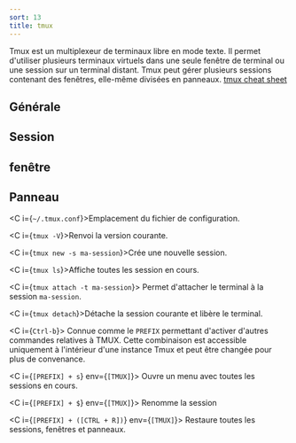 ```yaml
---
sort: 13
title: tmux
---
```


Tmux est un multiplexeur de terminaux libre en mode texte. Il permet d'utiliser plusieurs terminaux virtuels dans une seule fenêtre de terminal ou une session sur un terminal distant. Tmux peut gérer plusieurs sessions contenant des fenêtres, elle-même divisées en panneaux. [tmux cheat sheet](https://tmuxcheatsheet.com/)

## Générale

## Session

## fenêtre

## Panneau

<C i={`~/.tmux.conf`}>Emplacement du fichier de configuration.</C>

<C i={`tmux -V`}>Renvoi la version courante.</C>

<C i={`tmux new -s ma-session`}>Crée une nouvelle session.</C>

<C i={`tmux ls`}>Affiche toutes les session en cours.</C>

<C i={`tmux attach -t ma-session`}>
  Permet d'attacher le terminal à la session `ma-session`.
</C>

<C i={`tmux detach`}>Détache la session courante et libère le terminal.</C>

<C i={`Ctrl-b`}>
  Connue comme le `PREFIX` permettant d'activer d'autres commandes relatives à
  TMUX. Cette combinaison est accessible uniquement à l'intérieur d'une instance
  Tmux et peut être changée pour plus de convenance.
</C>

<C i={`[PREFIX] + s`} env={`[TMUX]`}>
  Ouvre un menu avec toutes les sessions en cours.
</C>

<C i={`[PREFIX] + $`} env={`[TMUX]`}>
  Renomme la session
</C>

<C i={`[PREFIX] + ([CTRL + R])`} env={`[TMUX]`}>
  Restaure toutes les sessions, fenêtres et panneaux.
</C>
